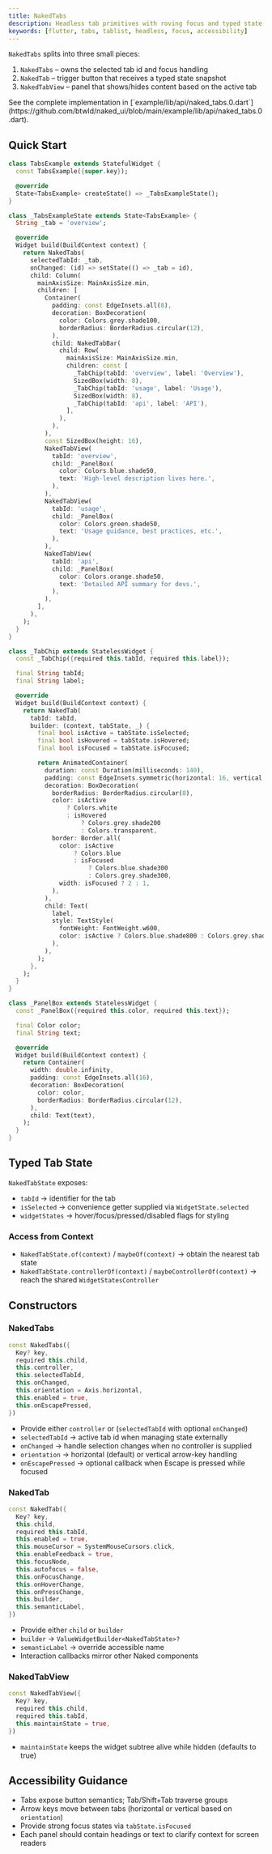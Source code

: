 ```yaml
---
title: NakedTabs
description: Headless tab primitives with roving focus and typed state builders
keywords: [flutter, tabs, tablist, headless, focus, accessibility]
---
```


`NakedTabs` splits into three small pieces:

1. `NakedTabs` – owns the selected tab id and focus handling
2. `NakedTab` – trigger button that receives a typed state snapshot
3. `NakedTabView` – panel that shows/hides content based on the active tab

<Info>
  See the complete implementation in [`example/lib/api/naked_tabs.0.dart`](https://github.com/btwld/naked_ui/blob/main/example/lib/api/naked_tabs.0.dart).
</Info>

## Quick Start

```dart
class TabsExample extends StatefulWidget {
  const TabsExample({super.key});

  @override
  State<TabsExample> createState() => _TabsExampleState();
}

class _TabsExampleState extends State<TabsExample> {
  String _tab = 'overview';

  @override
  Widget build(BuildContext context) {
    return NakedTabs(
      selectedTabId: _tab,
      onChanged: (id) => setState(() => _tab = id),
      child: Column(
        mainAxisSize: MainAxisSize.min,
        children: [
          Container(
            padding: const EdgeInsets.all(8),
            decoration: BoxDecoration(
              color: Colors.grey.shade100,
              borderRadius: BorderRadius.circular(12),
            ),
            child: NakedTabBar(
              child: Row(
                mainAxisSize: MainAxisSize.min,
                children: const [
                  _TabChip(tabId: 'overview', label: 'Overview'),
                  SizedBox(width: 8),
                  _TabChip(tabId: 'usage', label: 'Usage'),
                  SizedBox(width: 8),
                  _TabChip(tabId: 'api', label: 'API'),
                ],
              ),
            ),
          ),
          const SizedBox(height: 16),
          NakedTabView(
            tabId: 'overview',
            child: _PanelBox(
              color: Colors.blue.shade50,
              text: 'High-level description lives here.',
            ),
          ),
          NakedTabView(
            tabId: 'usage',
            child: _PanelBox(
              color: Colors.green.shade50,
              text: 'Usage guidance, best practices, etc.',
            ),
          ),
          NakedTabView(
            tabId: 'api',
            child: _PanelBox(
              color: Colors.orange.shade50,
              text: 'Detailed API summary for devs.',
            ),
          ),
        ],
      ),
    );
  }
}

class _TabChip extends StatelessWidget {
  const _TabChip({required this.tabId, required this.label});

  final String tabId;
  final String label;

  @override
  Widget build(BuildContext context) {
    return NakedTab(
      tabId: tabId,
      builder: (context, tabState, _) {
        final bool isActive = tabState.isSelected;
        final bool isHovered = tabState.isHovered;
        final bool isFocused = tabState.isFocused;

        return AnimatedContainer(
          duration: const Duration(milliseconds: 140),
          padding: const EdgeInsets.symmetric(horizontal: 16, vertical: 10),
          decoration: BoxDecoration(
            borderRadius: BorderRadius.circular(8),
            color: isActive
                ? Colors.white
                : isHovered
                    ? Colors.grey.shade200
                    : Colors.transparent,
            border: Border.all(
              color: isActive
                  ? Colors.blue
                  : isFocused
                      ? Colors.blue.shade300
                      : Colors.grey.shade300,
              width: isFocused ? 2 : 1,
            ),
          ),
          child: Text(
            label,
            style: TextStyle(
              fontWeight: FontWeight.w600,
              color: isActive ? Colors.blue.shade800 : Colors.grey.shade700,
            ),
          ),
        );
      },
    );
  }
}

class _PanelBox extends StatelessWidget {
  const _PanelBox({required this.color, required this.text});

  final Color color;
  final String text;

  @override
  Widget build(BuildContext context) {
    return Container(
      width: double.infinity,
      padding: const EdgeInsets.all(16),
      decoration: BoxDecoration(
        color: color,
        borderRadius: BorderRadius.circular(12),
      ),
      child: Text(text),
    );
  }
}
```

## Typed Tab State

`NakedTabState` exposes:

- `tabId` → identifier for the tab
- `isSelected` → convenience getter supplied via `WidgetState.selected`
- `widgetStates` → hover/focus/pressed/disabled flags for styling

### Access from Context

- `NakedTabState.of(context)` / `maybeOf(context)` → obtain the nearest tab state
- `NakedTabState.controllerOf(context)` / `maybeControllerOf(context)` → reach the shared `WidgetStatesController`

## Constructors

### NakedTabs

```dart
const NakedTabs({
  Key? key,
  required this.child,
  this.controller,
  this.selectedTabId,
  this.onChanged,
  this.orientation = Axis.horizontal,
  this.enabled = true,
  this.onEscapePressed,
})
```

- Provide either `controller` or (`selectedTabId` with optional `onChanged`)
- `selectedTabId` → active tab id when managing state externally
- `onChanged` → handle selection changes when no controller is supplied
- `orientation` → horizontal (default) or vertical arrow-key handling
- `onEscapePressed` → optional callback when Escape is pressed while focused

### NakedTab

```dart
const NakedTab({
  Key? key,
  this.child,
  required this.tabId,
  this.enabled = true,
  this.mouseCursor = SystemMouseCursors.click,
  this.enableFeedback = true,
  this.focusNode,
  this.autofocus = false,
  this.onFocusChange,
  this.onHoverChange,
  this.onPressChange,
  this.builder,
  this.semanticLabel,
})
```

- Provide either `child` or `builder`
- `builder` → `ValueWidgetBuilder<NakedTabState>?`
- `semanticLabel` → override accessible name
- Interaction callbacks mirror other Naked components

### NakedTabView

```dart
const NakedTabView({
  Key? key,
  required this.child,
  required this.tabId,
  this.maintainState = true,
})
```

- `maintainState` keeps the widget subtree alive while hidden (defaults to true)

## Accessibility Guidance

- Tabs expose button semantics; Tab/Shift+Tab traverse groups
- Arrow keys move between tabs (horizontal or vertical based on `orientation`)
- Provide strong focus states via `tabState.isFocused`
- Each panel should contain headings or text to clarify context for screen readers
